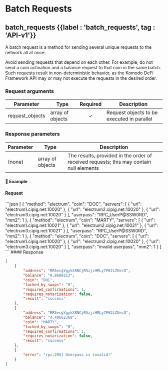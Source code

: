 
# Batch Requests

## batch\_requests {{label : 'batch_requests', tag : 'API-v1'}}

A batch request is a method for sending several unique requests to the network all at once.

<Note>
  Avoid sending requests that depend on each other. For example, do not send a coin activation and a balance request to that coin in the same batch. Such requests result in non-deterministic behavior, as the Komodo DeFi Framework API may or may not execute the requests in the desired order.
</Note>

### Request arguments

| Parameter        | Type             | Required | Description                                |
| ---------------- | ---------------- | :------: | ------------------------------------------ |
| request\_objects | array of objects |     ✓    | Request objects to be executed in parallel |

### Response parameters

| Parameter | Type             | Description                                                                             |
| --------- | ---------------- | --------------------------------------------------------------------------------------- |
| (none)    | array of objects | The results, provided in the order of received requests; this may contain null elements |

#### 📌 Example

#### Request

<CodeGroup title="batch_requests" tag="POST" label="batch_requests" mm2MethodDecorate="true">
  ```json
  [
    {
      "method": "electrum",
      "coin": "DOC",
      "servers": [
        {
          "url": "electrum1.cipig.net:10020"
        },
        {
          "url": "electrum2.cipig.net:10020"
        },
        {
          "url": "electrum3.cipig.net:10020"
        }
      ],
      "userpass": "RPC_UserP@SSW0RD",
      "mm2": 1
    },
    {
      "method": "electrum",
      "coin": "MARTY",
      "servers": [
        {
          "url": "electrum1.cipig.net:10021"
        },
        {
          "url": "electrum2.cipig.net:10021"
        },
        {
          "url": "electrum3.cipig.net:10021"
        }
      ],
      "userpass": "RPC_UserP@SSW0RD",
      "mm2": 1
    },
    {
      "method": "electrum",
      "coin": "DOC",
      "servers": [
        {
          "url": "electrum1.cipig.net:10020"
        },
        {
          "url": "electrum2.cipig.net:10020"
        },
        {
          "url": "electrum3.cipig.net:10020"
        }
      ],
      "userpass": "invalid userpass",
      "mm2": 1
    }
  ]
  ```
</CodeGroup>

<CollapsibleSection expandedText="Hide Response" collapsedText="Show Response">
  #### Response

  ```json
  [
      {
          "address": "RR5ecgYgykX8NCjR5zjiHMLy7F62LZUecQ",
          "balance": "9.8688213",
          "coin": "DOC",
          "locked_by_swaps": "0",
          "required_confirmations": 1,
          "requires_notarization": false,
          "result": "success"
      },
      {
          "address": "RR5ecgYgykX8NCjR5zjiHMLy7F62LZUecQ",
          "balance": "4.40662368",
          "coin": "MARTY",
          "locked_by_swaps": "0",
          "required_confirmations": 1,
          "requires_notarization": false,
          "result": "success"
      },
      {
          "error": "rpc:295] Userpass is invalid!"
      }
  ]
  ```
</CollapsibleSection>

